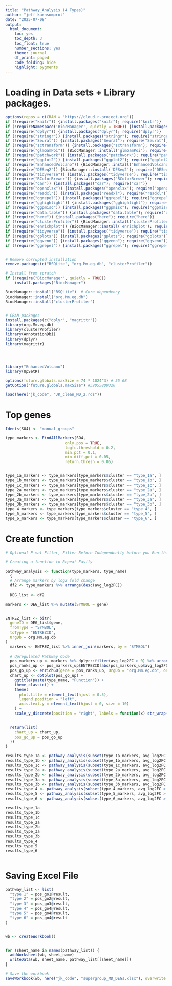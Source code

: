 ```yaml
---
title: "Pathway_Analysis (4 Types)"
author: "jeff karnsomprot"
date: "2025-07-08"
output:
  html_document: 
    toc: yes
    toc_depth: 3
    toc_float: true
    number_sections: yes
    theme: journal
    df_print: paged
    code_folding: hide
    highlight: pygments
---
```


# Loading in Data sets + Library packages.

```r

options(repos = c(CRAN = "https://cloud.r-project.org"))
if (!require("knitr")) {install.packages("knitr"); require("knitr")}
if (!requireNamespace('BiocManager', quietly = TRUE)) {install.packages('BiocManager'); require("BiocManager")}
if (!require("dplyr")) {install.packages("dplyr"); require("dplyr")}
if (!require("stringr")) {install.packages("stringr"); require("stringr")}
if (!require("Seurat")) {install.packages("Seurat"); require("Seurat")}
if (!require("sctransform")) {install.packages("sctransform"); require("sctransform")}
if (!require("glmGamPoi")) {BiocManager::install('glmGamPoi'); require("glmGamPoi")}
if (!require("patchwork")) {install.packages("patchwork"); require("patchwork")}
if (!require("ggplot2")) {install.packages("ggplot2"); require("ggplot2")}
if (!require("EnhancedVolcano")) {BiocManager::install('EnhancedVolcano'); require("EnhancedVolcano")}
if (!require("DESeq2")) {BiocManager::install('DESeq2'); require("DESeq2")}
if (!require("tidyverse")) {install.packages("tidyverse"); require("tidyverse")}
if (!require("RColorBrewer")) {install.packages("RColorBrewer"); require("RColorBrewer")}
if (!require("car")) {install.packages("car"); require("car")}
if (!require("openxlsx")) {install.packages("openxlsx"); require("openxlsx")}
if (!require("readxl")) {install.packages("readxl"); require("readxl")}
if (!require("ggrepel")) {install.packages("ggrepel"); require("ggrepel")}
if (!require("gghighlight")) {install.packages("gghighlight"); require("gghighlight")}
if (!require("ggpmisc")) {install.packages("ggpmisc"); require("ggpmisc")}
if (!require("data.table")) {install.packages("data.table"); require("data.table")}
if (!require("here")) {install.packages("here"); require("here")}
if (!require("clusterProfiler")) {BiocManager::install('clusterProfiler'); require("clusterProfiler")}
if (!require("enrichplot")) {BiocManager::install('enrichplot'); require("enrichplot")}
if (!require("tidyverse")) {install.packages("tidyverse"); require("tidyverse")} # for data frame transformation
if (!require("gplots")) {install.packages("gplots"); require("gplots")}
if (!require("ggvenn")) {install.packages("ggvenn"); require("ggvenn")}
if (!require("ggrepel")) {install.packages("ggrepel"); require("ggrepel")}


# Remove corrupted installation
remove.packages(c("RSQLite", "org.Mm.eg.db", "clusterProfiler"))

# Install from scratch
if (!require("BiocManager", quietly = TRUE))
    install.packages("BiocManager")

BiocManager::install("RSQLite")  # Core dependency
BiocManager::install("org.Mm.eg.db")
BiocManager::install("clusterProfiler")


# CRAN packages
install.packages(c("dplyr", "magrittr"))
library(org.Mm.eg.db)
library(clusterProfiler)
library(AnnotationDbi)
library(dplyr)
library(magrittr)




library("EnhancedVolcano")
library(UpSetR)

```


```r
options(future.globals.maxSize = 74 * 1024^3) # 55 GB
getOption("future.globals.maxSize") #59055800320
```

```r

load(here("jk_code", "JK_clean_MD_2.rds"))
```


# Top genes

```r

Idents(SO4) <- "manual_groups"

type_markers <- FindAllMarkers(SO4, 
                          only.pos = TRUE,
                          logfc.threshold = 0.2,
                          min.pct = 0.1,
                          min.diff.pct = 0.05,
                          return.thresh = 0.05)



```


```r

type_1a_markers <- type_markers[type_markers$cluster == "type_1a", ]
type_1b_markers <- type_markers[type_markers$cluster == "type_1b", ]
type_1c_markers <- type_markers[type_markers$cluster == "type_1c", ]
type_2a_markers <- type_markers[type_markers$cluster == "type_2a", ]
type_2b_markers <- type_markers[type_markers$cluster == "type_2b", ]
type_3a_markers <- type_markers[type_markers$cluster == "type_3a", ]
type_3b_markers <- type_markers[type_markers$cluster == "type_3b", ]
type_4_markers <- type_markers[type_markers$cluster == "type_4", ]
type_5_markers <- type_markers[type_markers$cluster == "type_5", ]
type_6_markers <- type_markers[type_markers$cluster == "type_6", ]

```

# Create function

```r

# Optional P-val Filter, Filter Before Independently before you Run this

# Creating a function to Repeat Easily

pathway_analysis <- function(type_markers, type_name)
  {
  # Arrange markers by log2 fold change
  df2 <- type_markers %>% arrange(desc(avg_log2FC))
  
  DEG_list <- df2
  
markers <- DEG_list %>% mutate(SYMBOL = gene)


ENTREZ_list <- bitr(
  geneID = DEG_list$gene,
  fromType = "SYMBOL",
  toType = "ENTREZID",
  OrgDb = org.Mm.eg.db
)
  markers <- ENTREZ_list %>% inner_join(markers, by = "SYMBOL")
  
  # Upregulated Pathway Code
  pos_markers_up <- markers %>% dplyr::filter(avg_log2FC > 0) %>% arrange(desc(abs(avg_log2FC)))
  pos_ranks_up <- pos_markers_up$ENTREZID[abs(pos_markers_up$avg_log2FC) > 0]
  pos_go_up <- enrichGO(gene = pos_ranks_up, OrgDb = "org.Mm.eg.db", ont = "BP", readable = TRUE)
  chart_up <- dotplot(pos_go_up) +
    ggtitle(paste(type_name, "Function")) +
    theme_classic() +
    theme(
      plot.title = element_text(hjust = 0.5),
      legend.position = "left",
      axis.text.y = element_text(hjust = 0, size = 10)
    ) +
    scale_y_discrete(position = "right", labels = function(x) str_wrap(x, width = 25))
  

  return(list(
    chart_up = chart_up,
    pos_go_up = pos_go_up
  ))
}

```

```r

results_type_1a <- pathway_analysis(subset(type_1a_markers, avg_log2FC > 0), "type_1a")
results_type_1b <- pathway_analysis(subset(type_1b_markers, avg_log2FC > 0.4), "type_1b")
results_type_1c <- pathway_analysis(subset(type_1c_markers, avg_log2FC > 0), "type_1c")
results_type_2a <- pathway_analysis(subset(type_2a_markers, avg_log2FC > 0), "type_2a")
results_type_2b <- pathway_analysis(subset(type_2b_markers, avg_log2FC > 0), "type_2b")
results_type_3a <- pathway_analysis(subset(type_3a_markers, avg_log2FC > 0.3), "type_3a")
results_type_3b <- pathway_analysis(subset(type_3b_markers, avg_log2FC > 1), "type_3b")
results_type_4 <- pathway_analysis(subset(type_4_markers, avg_log2FC > 2), "type_4")
results_type_5 <- pathway_analysis(subset(type_5_markers, avg_log2FC > 0), "type_5")
results_type_6 <- pathway_analysis(subset(type_6_markers, avg_log2FC > 0), "type_6")

results_type_1a 
results_type_1b 
results_type_1c 
results_type_2a 
results_type_2b
results_type_3a
results_type_3b 
results_type_4 
results_type_5 
results_type_6 



```

# Saving Excel File

```r


pathway_list <- list(
  "type 1" = pos_go1@result,
  "type 2" = pos_go2@result,
  "type 3" = pos_go3@result,
  "type 4" = pos_go4@result,
  "type 5" = pos_go4@result,
  "type 6" = pos_go4@result
)


wb <- createWorkbook()


for (sheet_name in names(pathway_list)) {
  addWorksheet(wb, sheet_name)
  writeData(wb, sheet_name, pathway_list[[sheet_name]])
}

# Save the workbook
saveWorkbook(wb, here("jk_code", "supergroup_MD_DEGs.xlsx"), overwrite = TRUE)

```

